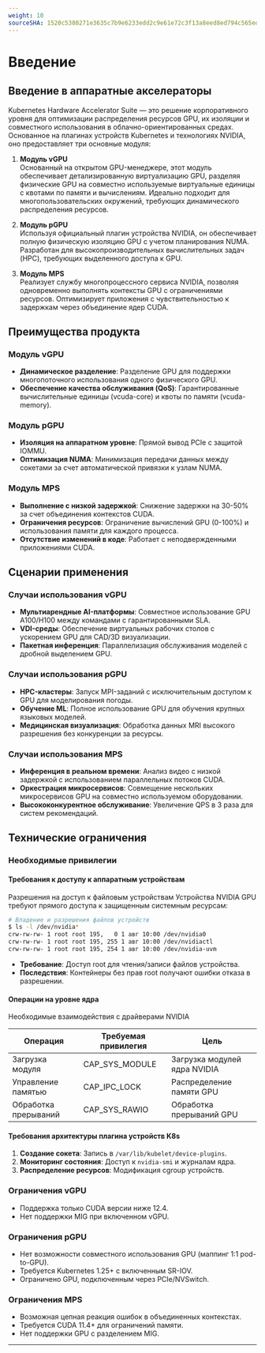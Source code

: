 ```yaml
---
weight: 10
sourceSHA: 1520c5380271e3635c7b9e6233edd2c9e61e72c3f13a8eed8ed794c565edbf3d
---
```


# Введение

## Введение в аппаратные акселераторы

Kubernetes Hardware Accelerator Suite — это решение корпоративного уровня для оптимизации распределения ресурсов GPU, их изоляции и совместного использования в облачно-ориентированных средах. Основанное на плагинах устройств Kubernetes и технологиях NVIDIA, оно предоставляет три основные модуля:

1. **Модуль vGPU**\
   Основанный на открытом GPU-менеджере, этот модуль обеспечивает детализированную виртуализацию GPU, разделяя физические GPU на совместно используемые виртуальные единицы с квотами по памяти и вычислениям. Идеально подходит для многопользовательских окружений, требующих динамического распределения ресурсов.

2. **Модуль pGPU**\
   Используя официальный плагин устройства NVIDIA, он обеспечивает полную физическую изоляцию GPU с учетом планирования NUMA. Разработан для высокопроизводительных вычислительных задач (HPC), требующих выделенного доступа к GPU.

3. **Модуль MPS**\
   Реализует службу многопроцессного сервиса NVIDIA, позволяя одновременно выполнять контексты GPU с ограничениями ресурсов. Оптимизирует приложения с чувствительностью к задержкам через объединение ядер CUDA.

## Преимущества продукта

### Модуль vGPU

- **Динамическое разделение**: Разделение GPU для поддержки многопоточного использования одного физического GPU.
- **Обеспечение качества обслуживания (QoS)**: Гарантированные вычислительные единицы (vcuda-core) и квоты по памяти (vcuda-memory).

### Модуль pGPU

- **Изоляция на аппаратном уровне**: Прямой вывод PCIe с защитой IOMMU.
- **Оптимизация NUMA**: Минимизация передачи данных между сокетами за счет автоматической привязки к узлам NUMA.

### Модуль MPS

- **Выполнение с низкой задержкой**: Снижение задержки на 30-50% за счет объединения контекстов CUDA.
- **Ограничения ресурсов**: Ограничение вычислений GPU (0-100%) и использования памяти для каждого процесса.
- **Отсутствие изменений в коде**: Работает с неподвержденными приложениями CUDA.

## Сценарии применения

### Случаи использования vGPU

- **Мультиарендные AI-платформы**: Совместное использование GPU A100/H100 между командами с гарантированными SLA.
- **VDI-среды**: Обеспечение виртуальных рабочих столов с ускорением GPU для CAD/3D визуализации.
- **Пакетная инференция**: Параллелизация обслуживания моделей с дробной выделением GPU.

### Случаи использования pGPU

- **HPC-кластеры**: Запуск MPI-заданий с исключительным доступом к GPU для моделирования погоды.
- **Обучение ML**: Полное использование GPU для обучения крупных языковых моделей.
- **Медицинская визуализация**: Обработка данных MRI высокого разрешения без конкуренции за ресурсы.

### Случаи использования MPS

- **Инференция в реальном времени**: Анализ видео с низкой задержкой с использованием параллельных потоков CUDA.
- **Оркестрация микросервисов**: Совмещение нескольких микросервисов GPU на совместно используемом оборудовании.
- **Высококонкурентное обслуживание**: Увеличение QPS в 3 раза для систем рекомендаций.

## Технические ограничения

### Необходимые привилегии

#### Требования к доступу к аппаратным устройствам

Разрешения на доступ к файловым устройствам
Устройства NVIDIA GPU требуют прямого доступа к защищенным системным ресурсам:

```bash
# Владение и разрешения файлов устройств
$ ls -l /dev/nvidia*
crw-rw-rw- 1 root root 195,   0 1 авг 10:00 /dev/nvidia0
crw-rw-rw- 1 root root 195, 255 1 авг 10:00 /dev/nvidiactl
crw-rw-rw- 1 root root 195, 254 1 авг 10:00 /dev/nvidia-uvm
```

- **Требование**: Доступ root для чтения/записи файлов устройства.
- **Последствия**: Контейнеры без прав root получают ошибки отказа в разрешении.

#### Операции на уровне ядра

Необходимые взаимодействия с драйверами NVIDIA

| Операция          | Требуемая привилегия   | Цель                        |
| ------------------ | --------------------- | -------------------------- |
| Загрузка модуля    | CAP\_SYS\_MODULE      | Загрузка модулей ядра NVIDIA |
| Управление памятью  | CAP\_IPC\_LOCK        | Распределение памяти GPU    |
| Обработка прерываний | CAP\_SYS\_RAWIO       | Обработка прерываний GPU   |

#### Требования архитектуры плагина устройств K8s

1. **Создание сокета**: Запись в `/var/lib/kubelet/device-plugins`.
2. **Мониторинг состояния**: Доступ к `nvidia-smi` и журналам ядра.
3. **Распределение ресурсов**: Модификация cgroup устройств.

### Ограничения vGPU

- Поддержка только CUDA версии ниже 12.4.
- Нет поддержки MIG при включенном vGPU.

### Ограничения pGPU

- Нет возможности совместного использования GPU (маппинг 1:1 pod-to-GPU).
- Требуется Kubernetes 1.25+ с включенным SR-IOV.
- Ограничено GPU, подключенным через PCIe/NVSwitch.

### Ограничения MPS

- Возможная цепная реакция ошибок в объединенных контекстах.
- Требуется CUDA 11.4+ для ограничений памяти.
- Нет поддержки GPU с разделением MIG.

---
